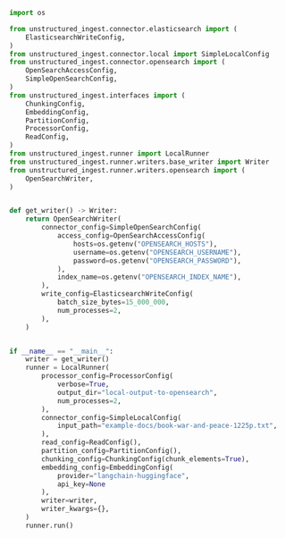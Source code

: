 ```python Python
import os

from unstructured_ingest.connector.elasticsearch import (
    ElasticsearchWriteConfig,
)
from unstructured_ingest.connector.local import SimpleLocalConfig
from unstructured_ingest.connector.opensearch import (
    OpenSearchAccessConfig,
    SimpleOpenSearchConfig,
)
from unstructured_ingest.interfaces import (
    ChunkingConfig,
    EmbeddingConfig,
    PartitionConfig,
    ProcessorConfig,
    ReadConfig,
)
from unstructured_ingest.runner import LocalRunner
from unstructured_ingest.runner.writers.base_writer import Writer
from unstructured_ingest.runner.writers.opensearch import (
    OpenSearchWriter,
)


def get_writer() -> Writer:
    return OpenSearchWriter(
        connector_config=SimpleOpenSearchConfig(
            access_config=OpenSearchAccessConfig(
                hosts=os.getenv("OPENSEARCH_HOSTS"),
                username=os.getenv("OPENSEARCH_USERNAME"),
                password=os.getenv("OPENSEARCH_PASSWORD"),
            ),
            index_name=os.getenv("OPENSEARCH_INDEX_NAME"),
        ),
        write_config=ElasticsearchWriteConfig(
            batch_size_bytes=15_000_000,
            num_processes=2,
        ),
    )


if __name__ == "__main__":
    writer = get_writer()
    runner = LocalRunner(
        processor_config=ProcessorConfig(
            verbose=True,
            output_dir="local-output-to-opensearch",
            num_processes=2,
        ),
        connector_config=SimpleLocalConfig(
            input_path="example-docs/book-war-and-peace-1225p.txt",
        ),
        read_config=ReadConfig(),
        partition_config=PartitionConfig(),
        chunking_config=ChunkingConfig(chunk_elements=True),
        embedding_config=EmbeddingConfig(
            provider="langchain-huggingface",
            api_key=None
        ),
        writer=writer,
        writer_kwargs={},
    )
    runner.run()
```
